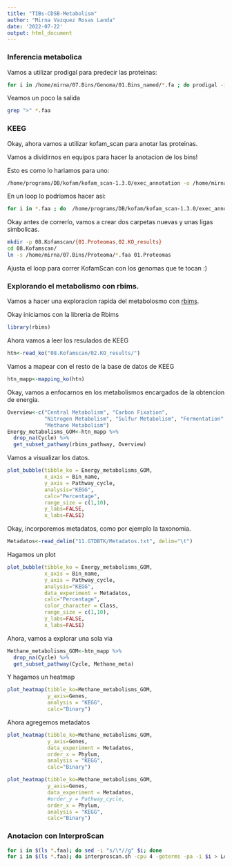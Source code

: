 ```yaml
---
title: "TIBs-CDSB-Metabolism"
author: "Mirna Vazquez Rosas Landa"
date: '2022-07-22'
output: html_document
---
```

### Inferencia metabolica

Vamos a utilizar prodigal para predecir las proteinas:

```bash
for i in /home/mirna/07.Bins/Genoma/01.Bins_named/*.fa ; do prodigal -i $i -o $i.txt -a $i.faa ; done
```

Veamos un poco la salida

```bash
grep ">" *.faa
```

### KEEG

Okay, ahora vamos a utilizar kofam_scan para anotar las proteinas.

Vamos a dividirnos en equipos para hacer la anotacion de los bins!

Esto es como lo hariamos para uno:

```bash
/home/programs/DB/kofam/kofam_scan-1.3.0/exec_annotation -o /home/mirna/08.Kofamscan/htn_bins_63.fa.faa.txt /home/mirna/07.Bins/Proteoma/htn_bins_63.fa.faa  --report-unannotated  --cpu 4
```

En un loop lo podriamos hacer asi: 

```bash
for i in *.faa ; do  /home/programs/DB/kofam/kofam_scan-1.3.0/exec_annotation -o /home/mirna/08.Kofamscan/$i.txt $i  --report-unannotated  --cpu 4; done
```

Okay antes de correrlo, vamos a crear dos carpetas nuevas y unas ligas simbolicas.

```bash
mkdir -p 08.Kofamscan/{01.Proteomas,02.KO_results}
cd 08.Kofamscan/
ln -s /home/mirna/07.Bins/Proteoma/*.faa 01.Proteomas 
```

Ajusta el loop para correr KofamScan con los genomas que te tocan :)

### Explorando el metabolismo con rbims.

Vamos a hacer una exploracion rapida del metabolosmo con [rbims](https://mirnavazquez.github.io/RbiMs/index.html).

Okay iniciamos con la libreria de Rbims

```r
library(rbims)
```

Ahora vamos a leer los resulados de KEEG

```r
htn<-read_ko("08.Kofamscan/02.KO_results/")
```

Vamos a mapear con el resto de la base de datos de KEEG

```r
htn_mapp<-mapping_ko(htn)
```

Okay, vamos a enfocarnos en los metabolismos encargados de la obtencion de energia. 

```r
Overview<-c("Central Metabolism", "Carbon Fixation", 
            "Nitrogen Metabolism", "Sulfur Metabolism", "Fermentation", 
            "Methane Metabolism")
Energy_metabolisms_GOM<-htn_mapp %>%
  drop_na(Cycle) %>%
  get_subset_pathway(rbims_pathway, Overview) 
```

Vamos a visualizar los datos.

```r
plot_bubble(tibble_ko = Energy_metabolisms_GOM,
            x_axis = Bin_name, 
            y_axis = Pathway_cycle,
            analysis="KEGG",
            calc="Percentage",
            range_size = c(1,10),
            y_labs=FALSE,
            x_labs=FALSE)  
```

Okay, incorporemos metadatos, como por ejemplo la taxonomia. 

```r
Metadatos<-read_delim("11.GTDBTK/Metadatos.txt", delim="\t")
```

Hagamos un plot

```r
plot_bubble(tibble_ko = Energy_metabolisms_GOM,
            x_axis = Bin_name, 
            y_axis = Pathway_cycle,
            analysis="KEGG",
            data_experiment = Metadatos,
            calc="Percentage",
            color_character = Class,
            range_size = c(1,10),
            y_labs=FALSE,
            x_labs=FALSE) 
```

Ahora, vamos a explorar una sola via

```r
Methane_metabolisms_GOM<-htn_mapp %>%
  drop_na(Cycle) %>%
  get_subset_pathway(Cycle, Methane_meta)
```

Y hagamos un heatmap

```r
plot_heatmap(tibble_ko=Methane_metabolisms_GOM, 
             y_axis=Genes,
             analysis = "KEGG",
             calc="Binary")
```

Ahora agregemos metadatos

```r
plot_heatmap(tibble_ko=Methane_metabolisms_GOM, 
             y_axis=Genes,
             data_experiment = Metadatos,
             order_x = Phylum,
             analysis = "KEGG",
             calc="Binary")
```

```r
plot_heatmap(tibble_ko=Methane_metabolisms_GOM, 
             y_axis=Genes,
             data_experiment = Metadatos,
             #order_y = Pathway_cycle,
             order_x = Phylum,
             analysis = "KEGG",
             calc="Binary")
```

### Anotacion con InterproScan

```bash
for i in $(ls *.faa); do sed -i "s/\*//g" $i; done
for i in $(ls *.faa); do interproscan.sh -cpu 4 -goterms -pa -i $i > Log_Interpro_Scan_$i.txt; done 
```




